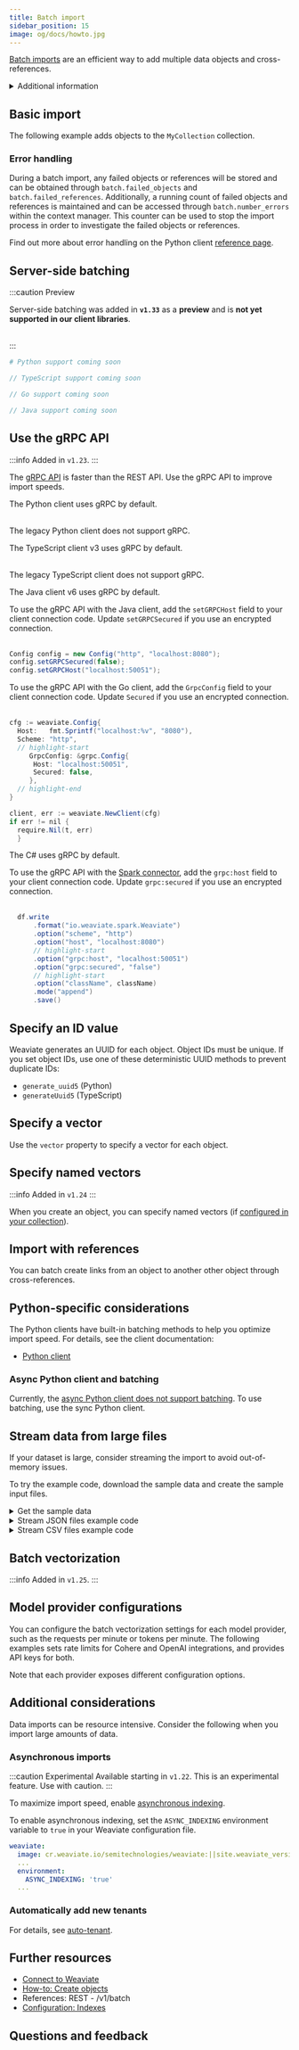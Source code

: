 ```yaml
---
title: Batch import
sidebar_position: 15
image: og/docs/howto.jpg
---
```



[Batch imports](../tutorials/import.mdx) are an efficient way to add multiple data objects and cross-references.

<details>
  <summary>Additional information</summary>

To create a bulk import job, follow these steps:

1. Initialize a batch object.
1. Add items to the batch object.
1. Ensure that the last batch is sent (flushed).

</details>

## Basic import

The following example adds objects to the `MyCollection` collection.

<Tabs className="code" groupId="languages">
  <TabItem value="py" label="Python">
    <FilteredTextBlock
      text={PyCode}
      startMarker="# START BasicBatchImportExample"
      endMarker="# END BasicBatchImportExample"
      language="py"
    />

### Error handling

<!-- TODO[g-despot]: Add link to external Python references once created for "reference page" -->

During a batch import, any failed objects or references will be stored and can be obtained through `batch.failed_objects` and `batch.failed_references`.
Additionally, a running count of failed objects and references is maintained and can be accessed through `batch.number_errors` within the context manager.
This counter can be used to stop the import process in order to investigate the failed objects or references.

Find out more about error handling on the Python client [reference page](/weaviate/client-libraries/python).

  </TabItem>
  <TabItem value="ts" label="JavaScript/TypeScript">
    <FilteredTextBlock
      text={TSCode}
      startMarker="// START BasicBatchImportExample"
      endMarker="// END BasicBatchImportExample"
      language="ts"
    />
  </TabItem>
  <TabItem value="go" label="Go">
    <FilteredTextBlock
      text={GoCode}
      startMarker="// START BasicBatchImportExample"
      endMarker="// END BasicBatchImportExample"
      language="go"
    />
  </TabItem>
  <TabItem value="java6" label="Java v6 (Beta)">
    <FilteredTextBlock
      text={JavaV6Code}
      startMarker="// START BasicBatchImportExample"
      endMarker="// END BasicBatchImportExample"
      language="java"
    />
  </TabItem>
  <TabItem value="java" label="Java">
    <FilteredTextBlock
      text={JavaCode}
      startMarker="// START BasicBatchImportExample"
      endMarker="// END BasicBatchImportExample"
      language="java"
    />
  </TabItem>
  <TabItem value="csharp" label="C# (Beta)">
    <FilteredTextBlock
      text={CSharpCode}
      startMarker="// START BasicBatchImportExample"
      endMarker="// END BasicBatchImportExample"
      language="csharp"
    />
  </TabItem>
</Tabs>

## Server-side batching

:::caution Preview

Server-side batching was added in **`v1.33`** as a **preview** and is **not yet supported in our client libraries**.<br/><br/>

:::

<!--
Here's how to import objects into a collection named `MyCollection` using [server-side batch imports](../concepts/data-import.mdx#server-side-batching). The client will send data in batch sizes using feedback from the server.
-->

<Tabs className="code" groupId="languages">
  <TabItem value="py" label="Python">

```python
# Python support coming soon
```

  </TabItem>
  <TabItem value="ts" label="JavaScript/TypeScript">

```typescript
// TypeScript support coming soon
```

  </TabItem>
    <TabItem value="go" label="Go">

```go
// Go support coming soon
```

  </TabItem>
  <TabItem value="java6" label="Java v6 (Beta)">
    <FilteredTextBlock
      text={JavaV6Code}
      startMarker="// START ServerSideBatchImportExample"
      endMarker="// END ServerSideBatchImportExample"
      language="java"
    />
  </TabItem>
  <TabItem value="java" label="Java">

```java
// Java support coming soon
```

  </TabItem>
  <TabItem value="csharp" label="C# (Beta)">
    <FilteredTextBlock
      text={CSharpCode}
      startMarker="// START ServerSideBatchImportExample"
      endMarker="// END ServerSideBatchImportExample"
      language="csharp"
    />
  </TabItem>
</Tabs>

## Use the gRPC API

:::info Added in `v1.23`.
:::

The [gRPC API](../api/index.mdx) is faster than the REST API. Use the gRPC API to improve import speeds.

<Tabs className="code" groupId="languages">
<TabItem value="py" label="Python">

<!-- TODO[g-despot]: Add link to external Python references once created for "batch import configuration options" -->
<!-- See the client page for additional batch import [configuration options](/weaviate/client-libraries/python#batch-imports). -->

The Python client uses gRPC by default.

<br />
The legacy Python client does not support gRPC.

</TabItem>
  <TabItem value="ts" label="JavaScript/TypeScript">

The TypeScript client v3 uses gRPC by default.

<br />
The legacy TypeScript client does not support gRPC.

  </TabItem>
  <TabItem value="java6" label="Java v6 (Beta)">

The Java client v6 uses gRPC by default.
  
  </TabItem>
  <TabItem value="java" label="Java">

To use the gRPC API with the Java client, add the `setGRPCHost` field to your client connection code. Update `setGRPCSecured` if you use an encrypted connection.<br/><br/>

```java
Config config = new Config("http", "localhost:8080");
config.setGRPCSecured(false);
config.setGRPCHost("localhost:50051");
```

  </TabItem>
  <TabItem value="go" label="Go">

To use the gRPC API with the Go client, add the `GrpcConfig` field to your client connection code. Update `Secured` if you use an encrypted connection.<br/><br/>

```java
cfg := weaviate.Config{
  Host:   fmt.Sprintf("localhost:%v", "8080"),
  Scheme: "http",
  // highlight-start
	 GrpcConfig: &grpc.Config{
      Host: "localhost:50051",
      Secured: false,
	 },
  // highlight-end
}

client, err := weaviate.NewClient(cfg)
if err != nil {
  require.Nil(t, err)
  }
```

  </TabItem>
    <TabItem value="csharp" label="C# (Beta)">

The C# uses gRPC by default.
  
  </TabItem>
  <TabItem value="spark" label="Spark">

To use the gRPC API with the [Spark connector](https://github.com/weaviate/spark-connector), add the `grpc:host` field to your client connection code. Update `grpc:secured` if you use an encrypted connection.<br/><br/>

```java
  df.write
      .format("io.weaviate.spark.Weaviate")
      .option("scheme", "http")
      .option("host", "localhost:8080")
      // highlight-start
      .option("grpc:host", "localhost:50051")
      .option("grpc:secured", "false")
      // highlight-start
      .option("className", className)
      .mode("append")
      .save()
```

  </TabItem>
</Tabs>

## Specify an ID value

Weaviate generates an UUID for each object. Object IDs must be unique. If you set object IDs, use one of these deterministic UUID methods to prevent duplicate IDs:

- `generate_uuid5` (Python)
- `generateUuid5` (TypeScript)

<Tabs className="code" groupId="languages">
  <TabItem value="py" label="Python">
    <FilteredTextBlock
      text={PyCode}
      startMarker="# START BatchImportWithIDExample"
      endMarker="# END BatchImportWithIDExample"
      language="py"
    />
  </TabItem>
  <TabItem value="ts" label="JavaScript/TypeScript">
    <FilteredTextBlock
      text={TSCode}
      startMarker="// START BatchImportWithIDExample"
      endMarker="// END BatchImportWithIDExample"
      language="ts"
    />
  </TabItem>
  <TabItem value="go" label="Go">
    <FilteredTextBlock
      text={GoCode}
      startMarker="// START BatchImportWithIDExample"
      endMarker="// END BatchImportWithIDExample"
      language="go"
    />
  </TabItem>
  <TabItem value="java6" label="Java v6 (Beta)">
    <FilteredTextBlock
      text={JavaV6Code}
      startMarker="// START BatchImportWithIDExample"
      endMarker="// END BatchImportWithIDExample"
      language="java"
    />
  </TabItem>
  <TabItem value="java" label="Java">
    <FilteredTextBlock
      text={JavaCode}
      startMarker="// START BatchImportWithIDExample"
      endMarker="// END BatchImportWithIDExample"
      language="java"
    />
  </TabItem>
  <TabItem value="csharp" label="C# (Beta)">
    <FilteredTextBlock
      text={CSharpCode}
      startMarker="// START BatchImportWithIDExample"
      endMarker="// END BatchImportWithIDExample"
      language="csharp"
    />
  </TabItem>
</Tabs>

## Specify a vector

Use the `vector` property to specify a vector for each object.

<Tabs className="code" groupId="languages">
  <TabItem value="py" label="Python">
    <FilteredTextBlock
      text={PyCode}
      startMarker="# START BatchImportWithVectorExample"
      endMarker="# END BatchImportWithVectorExample"
      language="py"
    />
  </TabItem>
  <TabItem value="ts" label="JavaScript/TypeScript">
    <FilteredTextBlock
      text={TSCode}
      startMarker="// START BatchImportWithVectorExample"
      endMarker="// END BatchImportWithVectorExample"
      language="ts"
    />
  </TabItem>
  <TabItem value="go" label="Go">
    <FilteredTextBlock
      text={GoCode}
      startMarker="// START BatchImportWithVectorExample"
      endMarker="// END BatchImportWithVectorExample"
      language="go"
    />
  </TabItem>
  <TabItem value="java6" label="Java v6 (Beta)">
    <FilteredTextBlock
      text={JavaV6Code}
      startMarker="// START BatchImportWithVectorExample"
      endMarker="// END BatchImportWithVectorExample"
      language="java"
    />
  </TabItem>
  <TabItem value="java" label="Java">
    <FilteredTextBlock
      text={JavaCode}
      startMarker="// START BatchImportWithVectorExample"
      endMarker="// END BatchImportWithVectorExample"
      language="java"
    />
  </TabItem>
  <TabItem value="csharp" label="C# (Beta)">
    <FilteredTextBlock
      text={CSharpCode}
      startMarker="// START BatchImportWithVectorExample"
      endMarker="// END BatchImportWithVectorExample"
      language="csharp"
    />
  </TabItem>
</Tabs>

## Specify named vectors

:::info Added in `v1.24`
:::

When you create an object, you can specify named vectors (if [configured in your collection](../manage-collections/vector-config.mdx#define-named-vectors)).

<Tabs className="code" groupId="languages">
  <TabItem value="py" label="Python">
    <FilteredTextBlock
      text={PyCode}
      startMarker="# START BatchImportWithNamedVectors"
      endMarker="# END BatchImportWithNamedVectors"
      language="py"
    />
  </TabItem>
  <TabItem value="ts" label="JavaScript/TypeScript">
    <FilteredTextBlock
      text={TSCode}
      startMarker="// START BatchImportWithNamedVectors"
      endMarker="// END BatchImportWithNamedVectors"
      language="ts"
    />
  </TabItem>
  <TabItem value="java6" label="Java v6 (Beta)">
    <FilteredTextBlock
      text={JavaV6Code}
      startMarker="// START BatchImportWithNamedVectors"
      endMarker="// END BatchImportWithNamedVectors"
      language="java"
    />
  </TabItem>
  <TabItem value="csharp" label="C# (Beta)">
    <FilteredTextBlock
      text={CSharpCode}
      startMarker="// START BatchImportWithNamedVectors"
      endMarker="// END BatchImportWithNamedVectors"
      language="csharp"
    />
  </TabItem>
</Tabs>

## Import with references

You can batch create links from an object to another other object through cross-references.

<Tabs className="code" groupId="languages">
  <TabItem value="py" label="Python">
    <FilteredTextBlock
      text={PyCode}
      startMarker="# BatchImportWithRefExample"
      endMarker="# END BatchImportWithRefExample"
      language="py"
    />
  </TabItem>
  <TabItem value="java6" label="Java v6 (Beta)">
    <FilteredTextBlock
      text={JavaV6Code}
      startMarker="// START BatchImportWithRefExample"
      endMarker="// END BatchImportWithRefExample"
      language="java"
    />
  </TabItem>
  <TabItem value="csharp" label="C# (Beta)">
    <FilteredTextBlock
      text={CSharpCode}
      startMarker="// START BatchImportWithRefExample"
      endMarker="// END BatchImportWithRefExample"
      language="csharp"
    />
  </TabItem>
</Tabs>

## Python-specific considerations

The Python clients have built-in batching methods to help you optimize import speed. For details, see the client documentation:

<!-- TODO[g-despot]: Add link to external Python references once created for "Python client `v4`" -->
- [Python client](../client-libraries/python/notes-best-practices.mdx)

### Async Python client and batching

Currently, the [async Python client does not support batching](../client-libraries/python/async.md#bulk-data-insertion). To use batching, use the sync Python client.

## Stream data from large files

If your dataset is large, consider streaming the import to avoid out-of-memory issues.

To try the example code, download the sample data and create the sample input files.

<details>
  <summary>Get the sample data</summary>

<Tabs className="code" groupId="languages">
  <TabItem value="pycsv" label="Python">
    <FilteredTextBlock
      text={PySuppCode}
      startMarker="# START GetData"
      endMarker="# END GetData"
      language="py"
    />
  </TabItem>
  <TabItem value="tscsv" label="TypeScript">
    <FilteredTextBlock
      text={TsSuppCode}
      startMarker="// START GetData"
      endMarker="// END GetData"
      language="py"
    />
  </TabItem>
  <TabItem value="java6" label="Java v6 (Beta)">
    <FilteredTextBlock
      text={JavaV6Code}
      startMarker="// START GetData"
      endMarker="// END GetData"
      language="java"
    />
  </TabItem>
  <TabItem value="csharp" label="C# (Beta)">
    <FilteredTextBlock
      text={CSharpCode}
      startMarker="// START GetData"
      endMarker="// END GetData"
      language="csharp"
    />
  </TabItem>
</Tabs>

</details>

<details>
  <summary>Stream JSON files example code</summary>

<Tabs className="code" groupId="languages">
  <TabItem value="py" label="Python">
  <FilteredTextBlock
    text={PyCode}
    startMarker="# START JSON streaming"
    endMarker="# END JSON streaming"
    language="py"
  />
  </TabItem>
  <TabItem value="ts" label="TypeScript">
    <FilteredTextBlock
      text={TSCode}
      startMarker="// START JSON streaming"
      endMarker="// END JSON streaming"
      language="ts"
    />
  </TabItem>
  <TabItem value="java6" label="Java v6 (Beta)">
    <FilteredTextBlock
      text={JavaV6Code}
      startMarker="// START JSON streaming"
      endMarker="// END JSON streaming"
      language="java"
    />
  </TabItem>
  <TabItem value="csharp" label="C# (Beta)">
    <FilteredTextBlock
      text={CSharpCode}
      startMarker="// START JSON streaming"
      endMarker="// END JSON streaming"
      language="csharp"
    />
  </TabItem>
</Tabs>

</details>

<details>
  <summary>Stream CSV files example code</summary>

<Tabs className="code" groupId="languages">
  <TabItem value="pycsv" label="Python">
  <FilteredTextBlock
    text={PyCode}
    startMarker="# START CSV streaming"
    endMarker="# END CSV streaming"
    language="py"
  />
  </TabItem>
  <TabItem value="ts" label="TypeScript">
    <FilteredTextBlock
      text={TSCode}
      startMarker="// START CSV streaming"
      endMarker="// END CSV streaming"
      language="ts"
    />
  </TabItem>
  <TabItem value="java6" label="Java v6 (Beta)">
    <FilteredTextBlock
      text={JavaV6Code}
      startMarker="// START CSV streaming"
      endMarker="// END CSV streaming"
      language="java"
    />
  </TabItem>
  <TabItem value="csharp" label="C# (Beta)">
    <FilteredTextBlock
      text={CSharpCode}
      startMarker="// START CSV streaming"
      endMarker="// END CSV streaming"
      language="csharp"
    />
  </TabItem>
</Tabs>

</details>

## Batch vectorization

:::info Added in `v1.25`.
:::


<BatchVectorizationOverview />

## Model provider configurations

You can configure the batch vectorization settings for each model provider, such as the requests per minute or tokens per minute. The following examples sets rate limits for Cohere and OpenAI integrations, and provides API keys for both.

Note that each provider exposes different configuration options.

 <Tabs className="code" groupId="languages">
  <TabItem value="py" label="Python">
    <FilteredTextBlock
      text={PyCode}
      startMarker="# START BatchVectorizationClientModify"
      endMarker="# END BatchVectorizationClientModify"
      language="py"
    />
  </TabItem>
  <TabItem value="java6" label="Java v6 (Beta)">
    <FilteredTextBlock
      text={JavaV6Code}
      startMarker="// START BatchVectorizationClientModify"
      endMarker="// END BatchVectorizationClientModify"
      language="java"
    />
  </TabItem>
  <TabItem value="csharp" label="C# (Beta)">
    <FilteredTextBlock
      text={CSharpCode}
      startMarker="// START BatchVectorizationClientModify"
      endMarker="// END BatchVectorizationClientModify"
      language="csharp"
    />
  </TabItem>
</Tabs>

## Additional considerations

Data imports can be resource intensive. Consider the following when you import large amounts of data.

### Asynchronous imports

:::caution Experimental
Available starting in `v1.22`. This is an experimental feature. Use with caution.
:::

To maximize import speed, enable [asynchronous indexing](/weaviate/config-refs/indexing/vector-index.mdx#asynchronous-indexing).

To enable asynchronous indexing, set the `ASYNC_INDEXING` environment variable to `true` in your Weaviate configuration file.

```yaml
weaviate:
  image: cr.weaviate.io/semitechnologies/weaviate:||site.weaviate_version||
  ...
  environment:
    ASYNC_INDEXING: 'true'
  ...
```

### Automatically add new tenants


<AutoTenant />

For details, see [auto-tenant](/weaviate/manage-collections/multi-tenancy#automatically-add-new-tenants).

## Further resources

- [Connect to Weaviate](/weaviate/connections/index.mdx)
- [How-to: Create objects](./create.mdx)
- <SkipLink href="/weaviate/api/rest#tag/batch">
    References: REST - /v1/batch
  </SkipLink>
- [Configuration: Indexes](/weaviate/config-refs/indexing/vector-index.mdx#asynchronous-indexing)

## Questions and feedback


<DocsFeedback />
